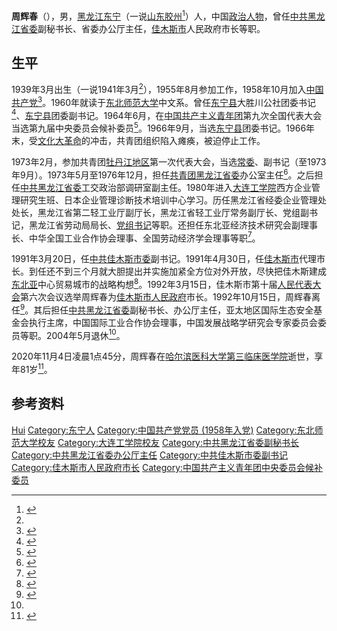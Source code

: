 {{Infobox officeholder
| 姓名     = 周辉春
| 性别     = 男
| 职务     = [[中共佳木斯市委|中共佳木斯市委]]副书记
| 书记     = [[李清林|李清林]]
| 就任日期 = 1991年3月20日
| 卸任日期 = 1992年9月29日
| 职务2    = [[佳木斯市人民政府|佳木斯市人民政府]]市长
| 就任日期2= 1992年3月15日
| 卸任日期2= 1992年10月15日
| 前任2    = [[王宗璋|王宗璋]]
| 继任2    = [[刘海涛_(1938年)|刘海涛]]
| 出生日期 = 1939年3月
| 出生地点 =
| 逝世日期 = {{Dda|2020|11|4|1939|3}}
| 逝世地点 = [[黑龙江省|黑龙江省]][[哈尔滨市|哈尔滨市]]
| 民族     = [[汉族|汉族]]
| 籍贯     = [[山东|山东]][[胶州|胶州]]
| 学历     = 工业科技管理硕士研究生
| 职业     = [[政治人物|政治人物]]
| 政党     = [[中国共产党|中国共产党]]
}}
'''周辉春'''（{{bd|1939年|3月|2020年|11月4日|catIdx=Zhou}}），男，[[黑龙江省|黑龙江]][[东宁县|东宁]]（一说[[山东|山东]][[胶州|胶州]]<ref name=book>{{cite book |author=周辉春 |title=拯救共同家园 |date=2002 |publisher=[[哈尔滨工业大学出版社|哈尔滨工业大学出版社]] |isbn=9787560317144}}</ref>）人，中国[[政治人物|政治人物]]，曾任[[中共黑龙江省委|中共黑龙江省委]]副秘书长、省委办公厅主任，[[佳木斯市|佳木斯市]]人民政府市长等职。

== 生平 ==
1939年3月出生（一说1941年3月<ref name=book/>），1955年8月参加工作，1958年10月加入[[中国共产党|中国共产党]]<ref name=fg>{{cite web |title=周辉春同志逝世 |url=http://epaper.hljnews.cn/hljrb/20201110/495659.html |publisher=[[黑龙江日报|黑龙江日报]] |date=2020-11-10 |access-date=2021-01-10 |archive-date=2021-01-22 |archive-url=https://web.archive.org/web/20210122154011/http://epaper.hljnews.cn/hljrb/20201110/495659.html |dead-url=no }}</ref>。1960年就读于[[东北师范大学|东北师范大学]]中文系。曾任[[东宁县|东宁县]]大胜川公社团委书记<ref>{{cite book |editor=东宁县志办公室 |title=东宁县志 |date=1989 |publisher=[[黑龙江人民出版社|黑龙江人民出版社]] |isbn=7207009526}}</ref>、[[东宁县|东宁县]]团委副书记。1964年6月，在[[中国共产主义青年团|中国共产主义青年团]]第九次全国代表大会当选第九届中央委员会候补委员<ref>{{cite news |title=共青团九大选出的第九届中央委员会委员和候补委员名单 |work=[[人民日报|人民日报]] |date=1964-07-08 |page=3}}</ref>。1966年9月，当选[[东宁县|东宁县]]团委书记。1966年末，受[[文化大革命|文化大革命]]的冲击，共青团组织陷入瘫痪，被迫停止工作。

1973年2月，参加共青团[[牡丹江地区|牡丹江地区]]第一次代表大会，当选[[常委|常委]]、副书记（至1973年9月）。1973年5月至1976年12月，担任[[共青团黑龙江省委|共青团黑龙江省委]]办公室主任<ref>{{cite book |title=黑龙江青运史研究 |date=1987 |publisher=黑龙江省青运史工作委员会办公室}}</ref>。之后担任[[中共黑龙江省委|中共黑龙江省委]]工交政治部调研室副主任。1980年进入[[大连工学院|大连工学院]]西方企业管理研究生班、日本企业管理诊断技术培训中心学习。历任黑龙江省经委企业管理处处长，黑龙江省第二轻工业厅副厅长，黑龙江省轻工业厅常务副厅长、党组副书记，黑龙江省劳动局局长、[[党组书记|党组书记]]等职。还担任东北亚经济技术研究会副理事长、中华全国工业合作协会理事、全国劳动经济学会理事等职<ref>{{cite book |editor=中国城市经济社会年鉴理事会 |editor2=中国城市经济社会发展硏究会 |editor3=中国行政管理学会 |title=中国城市经济社会年鉴·1992 |date=1992 |publisher=中国城市经济社会出版社}}</ref>。

1991年3月20日，任[[中共佳木斯市委|中共佳木斯市委]]副书记。1991年4月30日，任[[佳木斯市|佳木斯市]]代理市长。到任还不到三个月就大胆提出并实施加紧全方位对外开放，尽快把佳木斯建成[[东北亚|东北亚]]中心贸易城市的战略构想<ref>{{cite journal |author=李永增 |title=起飞中的佳木斯——访佳木斯代市长周辉春 |journal=瞭望 |date=1991 |issue=45 |pages=26-27}}</ref>。1992年3月15日，佳木斯市第十届[[人民代表大会|人民代表大会]]第六次会议选举周辉春为[[佳木斯市人民政府|佳木斯市人民政府]]市长。1992年10月15日，周辉春离任<ref>{{cite book |editor=中共佳木斯市委组织部 |title=中国共产党黑龙江省佳木斯市组织史资料 |date=1988}}</ref>。其后担任[[中共黑龙江省委|中共黑龙江省委]]副秘书长、办公厅主任，亚太地区国际生态安全基金会执行主席，中国国际工业合作协会理事，中国发展战略学研究会专家委员会委员等职。2004年5月退休<ref name=fg/>。

2020年11月4日凌晨1点45分，周辉春在[[哈尔滨医科大学第三临床医学院|哈尔滨医科大学第三临床医学院]]逝世，享年81岁<ref>{{cite web |title=周辉春因病去世 告别仪式今日在哈尔滨举行 |url=http://www.lnxf.org.cn/lnyw/2020/1106/2040.html |publisher=辽宁党刊网 |archiveurl=https://web.archive.org/web/20210110145201/http://www.lnxf.org.cn/lnyw/2020/1106/2040.html |archivedate=2021-01-10 |date=2020-11-06 |accessdate=2021-01-10 |dead-url=no }}</ref>。
== 参考资料 ==
{{reflist}}
{{start box}}
{{s-gov|prc}}
{{s-before|[[王宗璋|王宗璋]]}}
{{s-title|[[佳木斯市人民政府|佳木斯市人民政府]]市长|1992年3月－1992年10月}}
{{s-after|[[刘海涛_(1938年)|刘海涛]]}}
{{end box}}

{{佳木斯市市长}}

{{Authority control}}
{{DEFAULTSORT:Zhou}}
[[Category:周姓|Hui]]
[[Category:东宁人|Category:东宁人]]
[[Category:中国共产党党员_(1958年入党)|Category:中国共产党党员 (1958年入党)]]
[[Category:东北师范大学校友|Category:东北师范大学校友]]
[[Category:大连工学院校友|Category:大连工学院校友]]
[[Category:中共黑龙江省委副秘书长|Category:中共黑龙江省委副秘书长]]
[[Category:中共黑龙江省委办公厅主任|Category:中共黑龙江省委办公厅主任]]
[[Category:中共佳木斯市委副书记|Category:中共佳木斯市委副书记]]
[[Category:佳木斯市人民政府市长|Category:佳木斯市人民政府市长]]
[[Category:中国共产主义青年团中央委员会候补委员|Category:中国共产主义青年团中央委员会候补委员]]